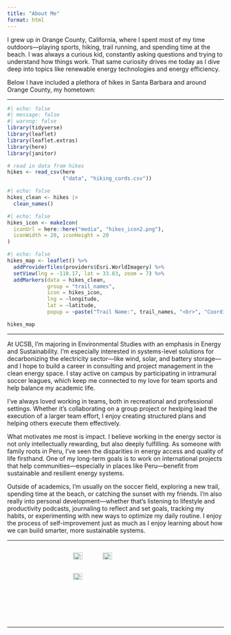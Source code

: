 ```yaml
---
title: "About Me"
format: html
---
```


I grew up in Orange County, California, where I spent most of my time outdoors—playing sports, hiking, trail running, and spending time at the beach. I was always a curious kid, constantly asking questions and trying to understand how things work. That same curiosity drives me today as I dive deep into topics like renewable energy technologies and energy efficiency.

Below I have included a plethora of hikes in Santa Barbara and around Orange County, my hometown:

------------------------------------------------------------------------

```r
#| echo: false
#| message: false
#| warnng: false
library(tidyverse)
library(leaflet)
library(leaflet.extras)
library(here)
library(janitor)

# read in data from hikes
hikes <- read_csv(here
                  ("data", "hiking_cords.csv"))
```

```r
#| echo: false
hikes_clean <- hikes |> 
  clean_names()
```

```r
#| echo: false
hikes_icon <- makeIcon(
  iconUrl = here::here("media", "hikes_icon2.png"),
  iconWidth = 20, iconHeight = 20
)
```

```r
#| echo: false
hikes_map <- leaflet() %>%
  addProviderTiles(providers$Esri.WorldImagery) %>% 
  setView(lng = -118.17, lat = 33.83, zoom = 7) %>%
  addMarkers(data = hikes_clean,
             group = "trail_names",
             icon = hikes_icon,
             lng = ~longitude,
             lat = ~latitude,
             popup = ~paste("Trail Name:", trail_names, "<br>", "Coordinates (lat/long):", latitude, ",", longitude))

hikes_map

```

------------------------------------------------------------------------

At UCSB, I’m majoring in Environmental Studies with an emphasis in Energy and Sustainability. I’m especially interested in systems-level solutions for decarbonizing the electricity sector—like wind, solar, and battery storage—and I hope to build a career in consulting and project management in the clean energy space. I stay active on campus by participating in intramural soccer leagues, which keep me connected to my love for team sports and help balance my academic life.

I’ve always loved working in teams, both in recreational and professional settings. Whether it’s collaborating on a group project or hexlping lead the execution of a larger team effort, I enjoy creating structured plans and helping others execute them effectively.

What motivates me most is impact. I believe working in the energy sector is not only intellectually rewarding, but also deeply fulfilling. As someone with family roots in Peru, I’ve seen the disparities in energy access and quality of life firsthand. One of my long-term goals is to work on international projects that help communities—especially in places like Peru—benefit from sustainable and resilient energy systems.

Outside of academics, I’m usually on the soccer field, exploring a new trail, spending time at the beach, or catching the sunset with my friends. I’m also really into personal development—whether that’s listening to lifestyle and productivity podcasts, journaling to reflect and set goals, tracking my habits, or experimenting with new ways to optimize my daily routine. I enjoy the process of self-improvement just as much as I enjoy learning about how we can build smarter, more sustainable systems.

------------------------------------------------------------------------

::: {style="display: flex; gap: 16px; justify-content: center;"}
![](media/YoungSoccerPic.jpg){alt="Hiking" width="33%"} <img src="media/sunset.jpg" alt="Sunset" width="33%"/>![](media/IMTeamPic.jpg){alt="Soccer" width="33%"}
:::

------------------------------------------------------------------------